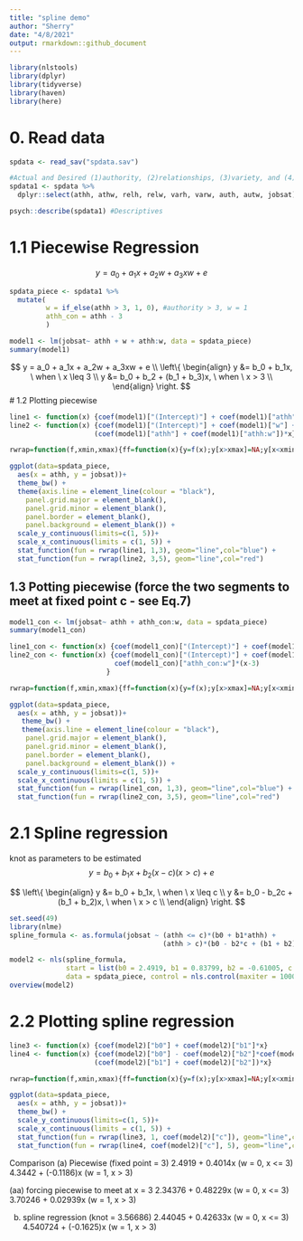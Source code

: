 ```yaml
---
title: "spline demo"
author: "Sherry"
date: "4/8/2021"
output: rmarkdown::github_document
---
```

```r
library(nlstools)
library(dplyr)
library(tidyverse)
library(haven)
library(here)
```

# 0. Read data
```r
spdata <- read_sav("spdata.sav")

#Actual and Desired (1)authority, (2)relationships, (3)variety, and (4)autonomy to predict jobsat
spdata1 <- spdata %>% 
  dplyr::select(athh, athw, relh, relw, varh, varw, auth, autw, jobsat) 

psych::describe(spdata1) #Descriptives 
```

# 1.1 Piecewise Regression
$$y = a_0 + a_1x + a_2w + a_3xw + e$$
```r
spdata_piece <- spdata1 %>%
  mutate(
         w = if_else(athh > 3, 1, 0), #authority > 3, w = 1
         athh_con = athh - 3
         ) 

model1 <- lm(jobsat~ athh + w + athh:w, data = spdata_piece)
summary(model1)
```

$$
y = a_0 + a_1x + a_2w + a_3xw + e \\
\left\{
  \begin{align}
y &= b_0 + b_1x, \ when \ x \leq 3 \\
y &= b_0 + b_2 + (b_1 + b_3)x, \ when \ x > 3 \\
  \end{align}
\right.
$$
# 1.2 Plotting piecewise 
```r
line1 <- function(x) {coef(model1)["(Intercept)"] + coef(model1)["athh"]*x}
line2 <- function(x) {coef(model1)["(Intercept)"] + coef(model1)["w"] +
                     (coef(model1)["athh"] + coef(model1)["athh:w"])*x}

rwrap=function(f,xmin,xmax){ff=function(x){y=f(x);y[x>xmax]=NA;y[x<xmin]=NA;y}}

ggplot(data=spdata_piece,
  aes(x = athh, y = jobsat))+
  theme_bw() + 
  theme(axis.line = element_line(colour = "black"),
    panel.grid.major = element_blank(),
    panel.grid.minor = element_blank(),
    panel.border = element_blank(),
    panel.background = element_blank()) +
  scale_y_continuous(limits=c(1, 5))+
  scale_x_continuous(limits = c(1, 5)) + 
  stat_function(fun = rwrap(line1, 1,3), geom="line",col="blue") + 
  stat_function(fun = rwrap(line2, 3,5), geom="line",col="red")
```

## 1.3 Potting piecewise (force the two segments to meet at fixed point c - see Eq.7)
```r
model1_con <- lm(jobsat~ athh + athh_con:w, data = spdata_piece)
summary(model1_con)

line1_con <- function(x) {coef(model1_con)["(Intercept)"] + coef(model1_con)["athh"]*x}
line2_con <- function(x) {coef(model1_con)["(Intercept)"] + coef(model1_con)["athh"]*x +
                          coef(model1_con)["athh_con:w"]*(x-3)
                        }

rwrap=function(f,xmin,xmax){ff=function(x){y=f(x);y[x>xmax]=NA;y[x<xmin]=NA;y}}

ggplot(data=spdata_piece,
  aes(x = athh, y = jobsat))+
   theme_bw() + 
   theme(axis.line = element_line(colour = "black"),
    panel.grid.major = element_blank(),
    panel.grid.minor = element_blank(),
    panel.border = element_blank(),
    panel.background = element_blank()) +
  scale_y_continuous(limits=c(1, 5))+
  scale_x_continuous(limits = c(1, 5)) + 
  stat_function(fun = rwrap(line1_con, 1,3), geom="line",col="blue") + 
  stat_function(fun = rwrap(line2_con, 3,5), geom="line",col="red")
```


# 2.1 Spline regression
knot as parameters to be estimated
$$
y = b_0 + b_1x + b_2(x-c)(x>c) +e
$$

$$
\left\{
  \begin{align}
y &= b_0 + b_1x, \ when \ x \leq c \\
y &= b_0 - b_2c + (b_1 + b_2)x, \ when \ x > c \\
  \end{align}
\right.
$$
```r
set.seed(49)
library(nlme)
spline_formula <- as.formula(jobsat ~ (athh <= c)*(b0 + b1*athh) + 
                                      (athh > c)*(b0 - b2*c + (b1 + b2)*athh))

model2 <- nls(spline_formula,
              start = list(b0 = 2.4919, b1 = 0.83799, b2 = -0.61005, c = 3), 
              data = spdata_piece, control = nls.control(maxiter = 100000))
overview(model2)
```

# 2.2 Plotting spline regression
```r
line3 <- function(x) {coef(model2)["b0"] + coef(model2)["b1"]*x}
line4 <- function(x) {coef(model2)["b0"] - coef(model2)["b2"]*coef(model2)["c"] +
                     (coef(model2)["b1"] + coef(model2)["b2"])*x}

rwrap=function(f,xmin,xmax){ff=function(x){y=f(x);y[x>xmax]=NA;y[x<xmin]=NA;y}}

ggplot(data=spdata_piece,
  aes(x = athh, y = jobsat))+
  theme_bw() +
  scale_y_continuous(limits=c(1, 5))+
  scale_x_continuous(limits = c(1, 5)) + 
  stat_function(fun = rwrap(line3, 1, coef(model2)["c"]), geom="line",col="blue") + 
  stat_function(fun = rwrap(line4, coef(model2)["c"], 5), geom="line",col="red")
```

Comparison
(a) Piecewise (fixed point = 3)
2.4919 + 0.4014x     (w = 0, x <= 3)
4.3442 + (-0.1186)x  (w = 1, x > 3)

(aa) forcing piecewise to meet at x = 3
2.34376 + 0.48229x (w = 0, x <= 3)
3.70246 + 0.02939x (w = 1, x > 3) 

(b) spline regression (knot = 3.56686)
2.44045  + 0.42633x   (w = 0, x <= 3)
4.540724 + (-0.1625)x (w = 1, x > 3) 
